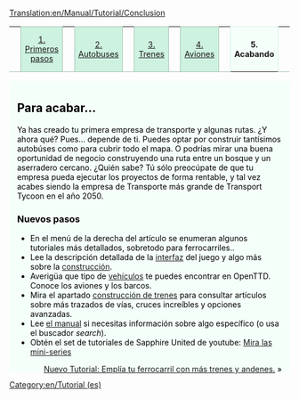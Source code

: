 [[Translation:en/Manual/Tutorial/Conclusion]]

{| width="100%" cellspacing="0" cellpadding="0" valign="top" border="0" style="margin-bottom: 0; margin-left: 1px;" |
| style="border: 0; border-bottom:1px solid #a3bfb1; background:none; width:2%" | &nbsp;
| style="padding:0 .3em; background-color:#cef2e0; font-size:90%; border:solid 1px #a3bfb1; text-align:center; width: 12em;"| [[es/Manual/Tutorial/Tutorial|1. Primeros pasos]]
| style="border: 0; border-bottom:1px solid #a3bfb1; background:none; width:2%" | &nbsp;
| style="padding:0 .3em; background-color:#cef2e0; font-size:90%; border:solid 1px #a3bfb1; text-align:center; width: 12em;"|[[es/Manual/Tutorial/Autobuses|2. Autobuses]]
| style="border: 0; border-bottom:1px solid #a3bfb1; background:none; width:2%" | &nbsp;
| style="padding:0 .3em; background-color:#cef2e0; font-size:90%; border:solid 1px #a3bfb1; text-align:center; width: 12em;"|[[es/Manual/Tutorial/Trenes|3. Trenes]]
| style="border: 0; border-bottom:1px solid #a3bfb1; background:none; width:2%" | &nbsp;
| style="padding:0 .3em; background-color:#cef2e0; font-size:90%; border:solid 1px #a3bfb1; text-align:center; width: 12em;"|[[es/Manual/Tutorial/Aviones|4. Aviones]]
| style="border: 0; border-bottom:1px solid #a3bfb1; background:none; width:2%" | &nbsp;
| style="padding:0 .3em; background-color:white; border:solid 1px #cef2e0; border-bottom: 0; text-align:center; font-size:90%; font-weight:bold; background-color:#f5fffa; width: 12em;" | '''5. Acabando'''
| style="border: 0; border-bottom:1px solid #a3bfb1; background:none;" | &nbsp;
|}
<div style="padding:.5em 1em 1em 1em; border-top:none; background-color:#f5fffa; color:#000;">
<div style="float: right">
{{es/Manual/Tutorial/Tutorial}}</div>
==Para acabar...==
Ya has creado tu primera empresa de transporte y algunas rutas. ¿Y ahora qué? Pues... depende de ti. Puedes optar por construir tantísimos autobúses como para cubrir todo el mapa. O podrías mirar una buena oportunidad de negocio construyendo una ruta entre un bosque y un aserradero cercano. ¿Quién sabe? Tú sólo preocúpate de que tu empresa pueda ejecutar los proyectos de forma rentable, y tal vez acabes siendo la empresa de Transporte más grande de Transport Tycoon en el año 2050.

===Nuevos pasos===
* En el menú de la derecha del artículo se enumeran algunos tutoriales más detallados, sobretodo para ferrocarriles..
* Lee la descripción detallada de la [[en/Es/Interfaz del juego|interfaz]] del juego y algo más sobre la [[en/Es/Construcción|construcción]].
* Averigüa que tipo de [[en/Es/Vehículos|vehículos]] te puedes encontrar en OpenTTD. Conoce los aviones y los barcos.
* Mira el apartado [[en/Es/Construcción de trenes|construcción de trenes]] para consultar artículos sobre más trazados de vías, cruces increíbles y opciones avanzadas.
* Lee [[es/Manual/Main Page|el manual]] si necesitas información sobre algo específico (o usa el buscador ''search'').
* Obtén el set de tutoriales de Sapphire United de youtube: [http://www.youtube.com/watch?v=KAriYewKvj8&feature=PlayList&p=C168C0CB0588B9A0&index=0&playnext=1 Mira las mini-series]

<span style="float: right">[[en/Tutorial/Es/Dos andenes|Nuevo Tutorial: Emplía tu ferrocarril con más trenes y andenes.]] &raquo;</span>

</div>
[[Category:en/Tutorial (es)]]